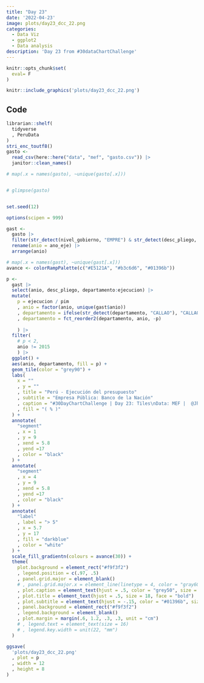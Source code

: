 ```yaml
---
title: "Day 23" 
date: '2022-04-23'
image: plots/day23_dcc_22.png
categories:
  - Data Viz 
  - ggplot2
  - Data analysis
description: 'Day 23 from #30dataChartChallenge'
---
```


```r
knitr::opts_chunk$set(
  eval= F
)
```

```r
knitr::include_graphics('plots/day23_dcc_22.png')
```

## Code

```r
librarian::shelf(
  tidyverse
  , PeruData
)
stri_enc_toutf8()
gasto <- 
  read_csv(here::here("data", "mef", "gasto.csv")) |> 
  janitor::clean_names() 

# map(.x = names(gasto), ~unique(gasto[.x]))


# glimpse(gasto)


set.seed(12)
```

```r
options(scipen = 999)

gast <- 
  gasto |>
  filter(str_detect(nivel_gobierno, "EMPRE") & str_detect(desc_pliego, "NACION$")) |> 
  rename(anio = ano_eje) |> 
  arrange(anio) 

# map(.x = names(gast), ~unique(gast[.x]))
avance <- colorRampPalette(c("#E5121A", "#b3c6d6", "#01396b"))
```

```r
p <- 
  gast |> 
  select(anio, desc_pliego, departamento:ejecucion) |> 
  mutate(
    p = ejecucion / pim 
    , anio = factor(anio, unique(gast$anio))
    , departamento = ifelse(str_detect(departamento, "CALLAO"), "CALLAO", departamento) |> str_to_sentence()
    , departamento = fct_reorder2(departamento, anio, -p)
    
    ) |> 
  filter(
    # p < 2, 
    anio != 2015
    ) |> 
  ggplot() +
  aes(anio, departamento, fill = p) +
  geom_tile(color = "grey90") +
  labs(
    x = ""
    , y = ""
    , title = "Perú - Ejecución del presupuesto"
    , subtitle = "Empresa Pública: Banco de la Nación"
    , caption = "#30DayChartChallenge | Day 23: Tiles\nData: MEF |  @JhonKevinFlore1"
    , fill = "( % )"
  ) +
  annotate(
    "segment"
    , x = 1
    , y = 9
    , xend = 5.8
    , yend =17 
    , color = "black"
  ) +
  annotate(
    "segment"
    , x = 4
    , y = 9
    , xend = 5.8
    , yend =17 
    , color = "black"
  ) +
  annotate(
    "label"
    , label = "> 5"
    , x = 5.7
    , y = 17
    , fill = "darkblue"
    , color = "white"
  ) +
  scale_fill_gradientn(colours = avance(30)) +
  theme(
    plot.background = element_rect("#f9f3f2")
    , legend.position = c(.97, .5)
    , panel.grid.major = element_blank()
    # , panel.grid.major.x = element_line(linetype = 4, color = "gray60")
    , plot.caption = element_text(hjust = .5, color = "grey50", size = 12)
    , plot.title = element_text(hjust = .5, size = 18, face = "bold")
    , plot.subtitle = element_text(hjust = -.15, color = "#01396b", size = 15, face = "bold")
    , panel.background = element_rect("#f9f3f2")
    , legend.background = element_blank()
    , plot.margin = margin(.6, 1.2, .3, .3, unit = "cm")
    # , legend.text = element_text(size = 16)
    # , legend.key.width = unit(22, "mm")
  )

ggsave(
  'plots/day23_dcc_22.png'
  , plot = p
  , width = 12
  , height = 8
)
```

